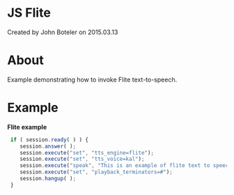 
# JS Flite 

 Created by  John Boteler on 2015.03.13

# About

Example demonstrating how to invoke Flite text-to-speech.

# Example

**Flite example**

```js
 if ( session.ready( ) ) {
    session.answer( );     
    session.execute("set", "tts_engine=flite");
    session.execute("set", "tts_voice=kal");
    session.execute("speak", "This is an example of flite text to speech engine.");
    session.execute("set", "playback_terminators=#");     
    session.hangup( );
 }
```


